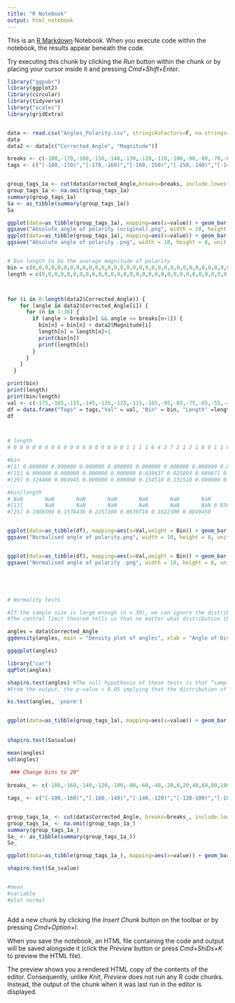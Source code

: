 ```yaml
---
title: "R Notebook"
output: html_notebook
---
```


This is an [R Markdown](http://rmarkdown.rstudio.com) Notebook. When you execute code within the notebook, the results appear beneath the code. 

Try executing this chunk by clicking the *Run* button within the chunk or by placing your cursor inside it and pressing *Cmd+Shift+Enter*. 

```r

library("ggpubr")
library(ggplot2)
library(circular)
library(tidyverse)
library("scales")
library(gridExtra)


data <- read.csv("Angles_Polarity.csv", stringsAsFactors=F, na.strings="unknown")
data
data2 <- data[c("Corrected_Angle", "Magnitude")]

breaks <- c(-180,-170,-160,-150,-140,-130,-120,-110,-100,-90,-80,-70,-60,-50,-40,-30,-20,-10,0,10,20,30,40,50,60,70,80,90,100,110,120,130,140,150,160,170,180)
tags <- c("[-180,-170)","[-170,-160)","[-160,-150)","[-150,-140)","[-140,-130)","[-130,-120)","[-120,-110)","[-110,-100)","[-100,-90)","[-90,-80)","[-80,-70)","[-70,-60)","[-60,-50)","[-50,-40)","[-40,-30)","[-30,-20)","[-20,-10)","[-10,0)","[0,10)", "[10,20)", "[20,30)", "[30,40)", "[40,50)", "[50,60)", "[60,70)", "[70,80)", "[80,90)","[90,100)", "[100,110)", "[110,120)", "[120,130)", "[130,140)", "[140,150)", "[150,160)", "[160,170)", "[170,180)")


group_tags_1a <- cut(data$Corrected_Angle,breaks=breaks, include.lowest=TRUE, right=TRUE, labels=tags)
group_tags_1a <- na.omit(group_tags_1a)
summary(group_tags_1a)
Sa <- as_tibble(summary(group_tags_1a))
Sa

ggplot(data=as_tibble(group_tags_1a), mapping=aes(x=value)) + geom_bar(fill="#00BFC4",color="white",alpha=20,width=1)  + stat_count(geom="text", aes(label=sprintf("%.2f",..count../length(group_tags_1a))),vjust=-0.5,size=2.5,hjust=0.5,angle=45) +  scale_x_discrete(drop = FALSE) + coord_polar(start=pi/2, direction =-1) + scale_fill_brewer(palette="Greens") +   theme(axis.text = element_blank(), axis.ticks = element_blank()) + labs(title = "Absolute angle of polarity (original)") + theme_transparent()
ggsave("Absolute angle of polarity (original).png", width = 10, height = 8, unit = "in")   
ggplot(data=as_tibble(group_tags_1a), mapping=aes(x=value)) + geom_bar(fill="#00BFC4",color="white",alpha=20,width=1)  + stat_count(geom="text", aes(label="")) +  scale_x_discrete(drop = FALSE) + coord_polar(start=pi/2, direction =-1) + scale_fill_brewer(palette="Greens") +   theme(axis.text = element_blank(), axis.ticks = element_blank()) + labs(title = "Absolute angle of division (original)") + theme_transparent()
ggsave("Absolute angle of polarity .png", width = 10, height = 8, unit = "in")   


# Bin length to be the average magnitude of polarity
bin = c(0,0,0,0,0,0,0,0,0,0,0,0,0,0,0,0,0,0,0,0,0,0,0,0,0,0,0,0,0,0,0,0,0,0,0,0)
length = c(0,0,0,0,0,0,0,0,0,0,0,0,0,0,0,0,0,0,0,0,0,0,0,0,0,0,0,0,0,0,0,0,0,0,0,0)



for (i in 0:length(data2$Corrected_Angle)) {
    for (angle in data2$Corrected_Angle[i]) {
      for (n in 1:36) {
        if (angle > breaks[n] && angle <= breaks[n+1]) {
          bin[n] = bin[n] + data2$Magnitude[i]
          length[n] = length[n]+1
          print(bin[n])
          print(length[n])
        }
      }
    }
  }

print(bin)
print(length)
print(bin/length)
val <- c(-175,-165,-155,-145,-135,-125,-115,-105,-95,-85,-75,-65,-55,-45,-35,-25,-15,-5,5,15,25,35,45,55,65,75,85,95,105,115,125,135,145,155,165,175)
df = data.frame("Tags" = tags,"Val" = val, "Bin" = bin, "Length" =length,"Bin/Length" = bin/length)
df



# length
# 0 0 0 0 0 0 0 0 0 0 0 0 0 0 0 0 0 0 1 1 1 1 6 4 3 7 2 1 2 1 0 0 1 1 0 1 

#bin
#[1] 0.000000 0.000000 0.000000 0.000000 0.000000 0.000000 0.000000 0.000000 0.000000 0.000000 0.000000 0.000000 0.000000 0.000000
#[15] 0.000000 0.000000 0.000000 0.000000 0.038637 0.025893 0.089071 0.129640 1.164820 0.705980 0.325977 1.103505 0.451420 0.063971
#[29] 0.324460 0.084945 0.000000 0.000000 0.154510 0.131510 0.000000 0.089085 

#bin/length
# NaN       NaN       NaN       NaN       NaN       NaN       NaN       NaN       NaN       NaN       NaN       NaN
#[13]       NaN       NaN       NaN       NaN       NaN       NaN 0.0386370 0.0258930 0.0890710 0.1296400 0.1941367 0.1764950
#[25] 0.1086590 0.1576436 0.2257100 0.0639710 0.1622300 0.0849450       NaN       NaN 0.1545100 0.1315100       NaN 0.0890850


ggplot(data=as_tibble(df), mapping=aes(x=Val,weight = Bin)) + geom_bar(fill="#00BFC4",color="white",alpha=20,width=10) +  scale_x_discrete(drop = FALSE) + coord_polar(start=pi/2, direction =-1) + scale_fill_brewer(palette="Greens") +   theme(axis.text = element_blank(), axis.ticks = element_blank()) + labs(title = "Normalised angle of polarity") + theme_bw()
ggsave("Normalised angle of polarity.png", width = 10, height = 8, unit = "in") 


ggplot(data=as_tibble(df), mapping=aes(x=Val,weight = Bin)) + geom_bar(fill="#00BFC4",color="white",alpha=20,width=10) +  scale_x_discrete(drop = FALSE) + coord_polar(start=pi/2, direction =-1) + scale_fill_brewer(palette="Greens") +   theme(axis.text = element_blank(), axis.ticks = element_blank()) + labs(title = "Normalised angle of polarity") + theme_bw() + stat_count(geom="text", aes(label=sprintf("%.2f",..count..),vjust=-0.5,size=2.5,hjust=0.5,angle=45))
ggsave("Normalised angle of polarity .png", width = 10, height = 8, unit = "in")   





# Normality tests

#If the sample size is large enough (n > 30), we can ignore the distribution of the data and use parametric tests.
#The central limit theorem tells us that no matter what distribution things have, the sampling distribution tends to be normal if the sample is large enough (n > 30).

angles = data$Corrected_Angle
ggdensity(angles, main = "Density plot of angles", xlab = "Angle of Division")

ggqqplot(angles)

library("car")
qqPlot(angles)

shapiro.test(angles) #The null hypothesis of these tests is that “sample distribution is normal”. If the test is significant, the distribution is non-normal.
#From the output, the p-value > 0.05 implying that the distribution of the data are not significantly different from normal distribution. In other words, we can assume the normality.

ks.test(angles, 'pnorm')


ggplot(data=as_tibble(group_tags_1a), mapping=aes(x=value)) + geom_bar(fill="#00BFC4",color="white",alpha=20,width=1)  + stat_count(geom="text", aes(label=sprintf("%.2f",..count../length(group_tags_1a))),vjust=-0.5,size=2.5,hjust=0.5,angle=45) +  scale_x_discrete(drop = FALSE)
 
 
shapiro.test(Sa$value)

mean(angles)
sd(angles)
 
 ### Change bins to 20°
 
breaks_ <- c(-180,-160,-140,-120,-100,-80,-60,-40,-20,0,20,40,60,80,100,120,140,160,180)

tags_ <- c("[-180,-160)","[-160,-140)","[-140,-120)","[-120-100)","[-100,-80)","[-80,-60)","[-60,-40)","[-40,-20)","[-20,0)","[0,20)", "[20,40)", "[40,60)", "[60,80)", "[80,100)", "[100,120)", "[120,140)", "[140,160)", "[160,180)")


group_tags_1a_ <- cut(data$Corrected_Angle, breaks=breaks_, include.lowest=TRUE, right=TRUE, labels=tags_)
group_tags_1a_ <- na.omit(group_tags_1a_)
summary(group_tags_1a_)
Sa_ <- as_tibble(summary(group_tags_1a_))
Sa_

ggplot(data=as_tibble(group_tags_1a_), mapping=aes(x=value)) + geom_bar(fill="#00BFC4",color="white",alpha=20,width=1)  + stat_count(geom="text", aes(label=sprintf("%.2f",..count../length(group_tags_1a))),vjust=-0.5,size=2.5,hjust=0.5,angle=45) +  scale_x_discrete(drop = FALSE)

shapiro.test(Sa_$value)


#mean
#variable
#plot normal



```

Add a new chunk by clicking the *Insert Chunk* button on the toolbar or by pressing *Cmd+Option+I*.

When you save the notebook, an HTML file containing the code and output will be saved alongside it (click the *Preview* button or press *Cmd+ShiDs+K* to preview the HTML file). 

The preview shows you a rendered HTML copy of the contents of the editor. Consequently, unlike *Knit*, *Preview* does not run any R code chunks. Instead, the output of the chunk when it was last run in the editor is displayed.

